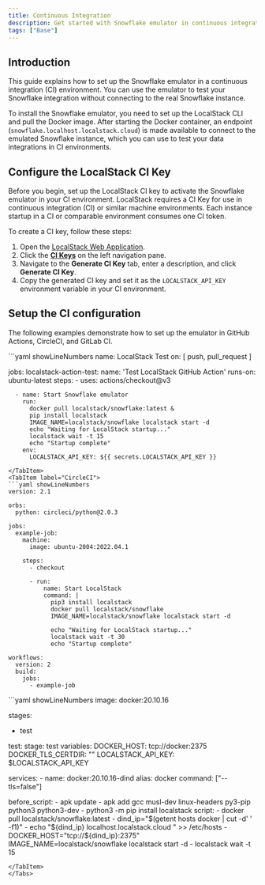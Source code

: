 ```yaml
---
title: Continuous Integration
description: Get started with Snowflake emulator in continuous integration (CI) environments. 
tags: ["Base"]
---
```



## Introduction

This guide explains how to set up the Snowflake emulator in a continuous integration (CI) environment. You can use the emulator to test your Snowflake integration without connecting to the real Snowflake instance.

To install the Snowflake emulator, you need to set up the LocalStack CLI and pull the Docker image. After starting the Docker container, an endpoint (`snowflake.localhost.localstack.cloud`) is made available to connect to the emulated Snowflake instance, which you can use to test your data integrations in CI environments.

## Configure the LocalStack CI Key

Before you begin, set up the LocalStack CI key to activate the Snowflake emulator in your CI environment. LocalStack requires a CI Key for use in continuous integration (CI) or similar machine environments. Each instance startup in a CI or comparable environment consumes one CI token.

To create a CI key, follow these steps:

1. Open the [LocalStack Web Application](https://app.localstack.cloud).
2. Click the [**CI Keys**](https://app.localstack.cloud/workspace/ci-keys) on the left navigation pane.
3. Navigate to the **Generate CI Key** tab, enter a description, and click **Generate CI Key**.
4. Copy the generated CI key and set it as the `LOCALSTACK_API_KEY` environment variable in your CI environment.

## Setup the CI configuration

The following examples demonstrate how to set up the emulator in GitHub Actions, CircleCI, and GitLab CI.

<Tabs>
<TabItem label="GitHub Actions">
```yaml showLineNumbers
name: LocalStack Test
on: [ push, pull_request ]

jobs:
  localstack-action-test:
    name: 'Test LocalStack GitHub Action'
    runs-on: ubuntu-latest
    steps:
      - uses: actions/checkout@v3

      - name: Start Snowflake emulator
        run:
          docker pull localstack/snowflake:latest &
          pip install localstack
          IMAGE_NAME=localstack/snowflake localstack start -d
          echo "Waiting for LocalStack startup..."
          localstack wait -t 15
          echo "Startup complete"
        env:
          LOCALSTACK_API_KEY: ${{ secrets.LOCALSTACK_API_KEY }}
```
</TabItem>
<TabItem label="CircleCI">
```yaml showLineNumbers
version: 2.1

orbs:
  python: circleci/python@2.0.3

jobs:
  example-job:
    machine:
      image: ubuntu-2004:2022.04.1

    steps:
      - checkout

      - run:
          name: Start LocalStack
          command: |
            pip3 install localstack
            docker pull localstack/snowflake
            IMAGE_NAME=localstack/snowflake localstack start -d                     

            echo "Waiting for LocalStack startup..."  
            localstack wait -t 30                     
            echo "Startup complete"      

workflows:
  version: 2
  build:
    jobs:
      - example-job
```
</TabItem>
<TabItem label="GitLab CI">
```yaml showLineNumbers
image: docker:20.10.16

stages:
  - test

test:
  stage: test
  variables:
    DOCKER_HOST: tcp://docker:2375
    DOCKER_TLS_CERTDIR: ""
    LOCALSTACK_API_KEY: $LOCALSTACK_API_KEY

  services:
    - name: docker:20.10.16-dind
      alias: docker
      command: ["--tls=false"]

  before_script:
    - apk update
    - apk add gcc musl-dev linux-headers py3-pip python3 python3-dev
    - python3 -m pip install localstack
  script:
    - docker pull localstack/snowflake:latest
    - dind_ip="$(getent hosts docker | cut -d' ' -f1)"
    - echo "${dind_ip} localhost.localstack.cloud " >> /etc/hosts
    - DOCKER_HOST="tcp://${dind_ip}:2375" IMAGE_NAME=localstack/snowflake localstack start -d
    - localstack wait -t 15
```
</TabItem>
</Tabs>
